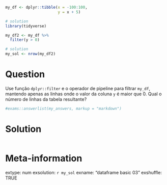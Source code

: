 ```r
my_df <- dplyr::tibble(x = -100:100, 
                       y = x + 5)

# solution
library(tidyverse)

my_df2 <- my_df %>%
  filter(y > 0)

# solution
my_sol <- nrow(my_df2)
```

Question
========

Use função `dplyr::filter` e o operador de pipeline para filtrar `my_df`, mantendo apenas as linhas onde o valor da coluna `y` é maior que 0. Qual o número de linhas da tabela resultante?

```r
#exams::answerlist(my_answers, markup = "markdown")
```

Solution
================

```r
```


Meta-information
================
extype: num
exsolution: `r my_sol`
exname: "dataframe basic 03"
exshuffle: TRUE

